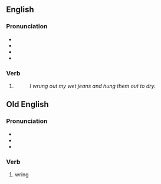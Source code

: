 ==English==

===Pronunciation===
* {{IPA|en|/ˈɹʌŋ/}}
* {{audio|en|En-us-wrung.ogg|Audio (US)}}
* {{homophones|en|rng|rung}}
* {{rhymes|en|ʌŋ|s=1}}

===Verb===
{{head|en|verb form}}

# {{en-past of|wring}}
#: ''I wrung out my wet jeans and hung them out to dry.''
==Old English==

===Pronunciation===
* {{IPA|ang|/ˈwɹʌŋ/}}
* {{homophones|ang|rung}}
* {{rhymes|ang|ʌŋ|s=1}}

===Verb===
{{head|ang|verb form}}

# wring